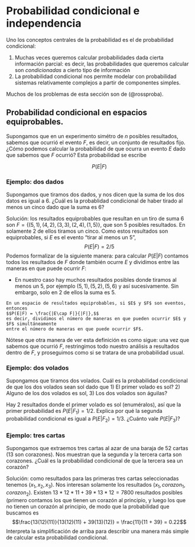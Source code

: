 # Probabilidad condicional e independencia

Uno los conceptos centrales de la probabilidad es el de probabilidad condicional:

1. Muchas veces queremos calcular probabilidades dada cierta información parcial: es decir,
las probabilidades que queremos calcular son *condicionadas* a cierto tipo de información
2. La probabilidad condicional nos permite modelar con probabilidad sistemas relativamente
complejos a partir de componentes simples.

Muchos de los problemas de esta sección son de (@rossproba).

## Probabilidad condicional en espacios equiprobables.

Supongamos que en un experimento simétro de $n$ posibles resultados,
sabemos que ocurrió el evento $F$, es decir, un conjunto de resultados fijo.
¿Cómo podemos calcular la probabilidad de que ocurra un evento $E$ dado que
sabemos que $F$ ocurrió? Esta probabilidad se escribe

$$P(E|F)$$

### Ejemplo: dos dados

Supongamos que tiramos dos dados, y nos dicen que la suma de los dos datos es igual
a 6. ¿Cuál es la probablidad condicional de haber tirado al menos un cinco dado
que la suma es 6?

Solución: los resultados equiprobables que resultan en un tiro de suma 6
son $F= \{ (5,1),(4,2),(3,3),(2,4),(1,5)\}$, que son 5 posibles resultados. En solamente
2 de ellos tiramos un cinco. Como estos resultados son equiprobables, si $E$ es el
evento "tirar al menos un 5",
$$P(E|F) = 2/5$$
Podemos formalizar de la siguiente manera: para calcular $P(E|F)$ contamos todos
los resultados de $F$ donde también ocurre $E$ y dividimos entre las maneras en que
puede ocurrir $F$:

- En nuestro caso hay muchos resultados posibles donde tiramos al menos un 5, por ejemplo
$(5,1), (5,2), (5,6)$ y así sucesivamente. Sin embargo, solo en 2 de ellos la suma
es 5.

```block2
En un espacio de resultados equiprobables, si $E$ y $F$ son eventos, entonces
$$P(E|F) = \frac{|E\cap F|}{|F|},$$
es decir, dividimos el número de maneras en que pueden ocurrir $E$ y $F$ simultáneamente
entre el número de maneras en que puede ocurrir $F$.
```

Nótese que otra manera de ver esta definición es como sigue: una vez que sabemos 
que ocurrió $F$, restringimos todo nuestro análisis a resultados dentro de $F$, y proseguimos
como si se tratara de una probabilidad usual.

### Ejemplo: dos volados

Supongamos que tiramos dos volados. Cuál es la probabilidad 
condicional de que los dos
volados sean sol dado que 1) El primer volado es sol? 2) Alguno de los dos volados es sol, 3) Los dos volados son águilas? 

Hay 2 resultados donde el primer volado es sol (enuméralos), así que la primer 
probabilidad es $P(E|F_1)=1/2$. Explica por qué la segunda probabilidad condicional
es igual a $P(E|F_2)=1/3$. ¿Cuánto vale $P(E|F_3)$?

### Ejemplo: tres cartas

Supongamos que extraemos tres cartas al azar de una baraja de 52 cartas (13 son corazones).
Nos muestran que la segunda y la tercera carta son corazones. ¿Cuál es la probabilidad
condicional de que la tercera sea un corazón?

Solución: como resultados para las primeras tres cartas seleccionadas tenemos
$(x_1,x_2,x_3)$. Nos interesan solamente los resultados $(x_1, corazon_1, corazon_2)$.
Existen $13*12*11 + 39*13*12 = 7800$ resultados posibles (primero contamos los que tienen un
corazón al principio, y luego los que no tienen un corazón al principio, de modo que la probabilidad que buscamos es
$$\frac{13(12)(11)}{13(12)(11) + 39(13)(12)} = \frac{11}{11 + 39} = 0.22$$
Interpreta la simplificación de arriba para describir una manera más simple
de calcular esta probabilidad condicional.


